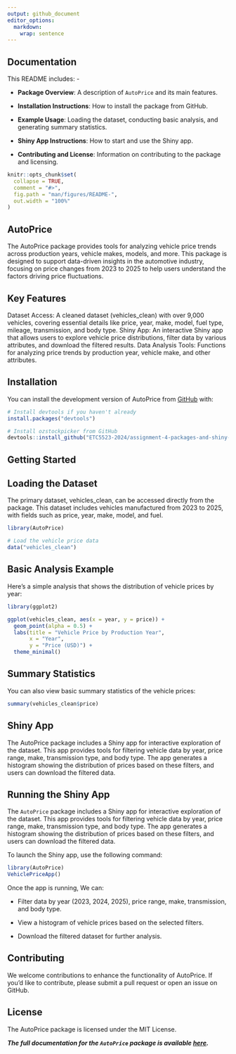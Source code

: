 ```yaml
---
output: github_document
editor_options: 
  markdown: 
    wrap: sentence
---
```


## Documentation

This README includes: -

-   **Package Overview**: A description of `AutoPrice` and its main features.

-   **Installation Instructions**: How to install the package from GitHub.

-   **Example Usage**: Loading the dataset, conducting basic analysis, and generating summary statistics.

-   **Shiny App Instructions**: How to start and use the Shiny app.

-   **Contributing and License**: Information on contributing to the package and licensing.

<!-- README.md is generated from README.Rmd. Please edit that file -->

```r
knitr::opts_chunk$set(
  collapse = TRUE,
  comment = "#>",
  fig.path = "man/figures/README-",
  out.width = "100%"
)
```

## AutoPrice

<!-- badges: start -->

<!-- badges: end -->

The AutoPrice package provides tools for analyzing vehicle price trends across production years, vehicle makes, models, and more.
This package is designed to support data-driven insights in the automotive industry, focusing on price changes from 2023 to 2025 to help users understand the factors driving price fluctuations.

## Key Features

Dataset Access: A cleaned dataset (vehicles_clean) with over 9,000 vehicles, covering essential details like price, year, make, model, fuel type, mileage, transmission, and body type.
Shiny App: An interactive Shiny app that allows users to explore vehicle price distributions, filter data by various attributes, and download the filtered results.
Data Analysis Tools: Functions for analyzing price trends by production year, vehicle make, and other attributes.

## Installation

You can install the development version of AutoPrice from [GitHub](https://github.com/) with:

```r
# Install devtools if you haven't already
install.packages("devtools")

# Install ozstockpicker from GitHub
devtools::install_github("ETC5523-2024/assignment-4-packages-and-shiny-apps-richisusiljacob")
```

## Getting Started

## Loading the Dataset

The primary dataset, vehicles_clean, can be accessed directly from the package.
This dataset includes vehicles manufactured from 2023 to 2025, with fields such as price, year, make, model, and fuel.

```r
library(AutoPrice)

# Load the vehicle price data
data("vehicles_clean")

```

## Basic Analysis Example

Here’s a simple analysis that shows the distribution of vehicle prices by year:

```r
library(ggplot2)

ggplot(vehicles_clean, aes(x = year, y = price)) +
  geom_point(alpha = 0.5) +
  labs(title = "Vehicle Price by Production Year",
       x = "Year",
       y = "Price (USD)") +
  theme_minimal()

```

## Summary Statistics

You can also view basic summary statistics of the vehicle prices:

```r
summary(vehicles_clean$price)
```

## Shiny App

The AutoPrice package includes a Shiny app for interactive exploration of the dataset.
This app provides tools for filtering vehicle data by year, price range, make, transmission type, and body type.
The app generates a histogram showing the distribution of prices based on these filters, and users can download the filtered data.

## Running the Shiny App

The `AutoPrice` package includes a Shiny app for interactive exploration of the dataset.
This app provides tools for filtering vehicle data by year, price range, make, transmission type, and body type.
The app generates a histogram showing the distribution of prices based on these filters, and users can download the filtered data.

To launch the Shiny app, use the following command:

```r
library(AutoPrice)
VehiclePriceApp()

```

Once the app is running, We can:

-   Filter data by year (2023, 2024, 2025), price range, make, transmission, and body type.

-   View a histogram of vehicle prices based on the selected filters.

-   Download the filtered dataset for further analysis.

## Contributing

We welcome contributions to enhance the functionality of AutoPrice.
If you'd like to contribute, please submit a pull request or open an issue on GitHub.

## License

The AutoPrice package is licensed under the MIT License.

***The full documentation for the `AutoPrice` package is available [here](https://etc5523-2024.github.io/assignment-4-packages-and-shiny-apps-richisusiljacob/).***
